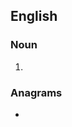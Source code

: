 {{also|yotta-metres}}
==English==

===Noun===
{{head|en|noun plural form}}

# {{plural of|yottametre|lang=en}}

===Anagrams===
* {{anagrams|en|a=aeemorsttty|yottameters}}